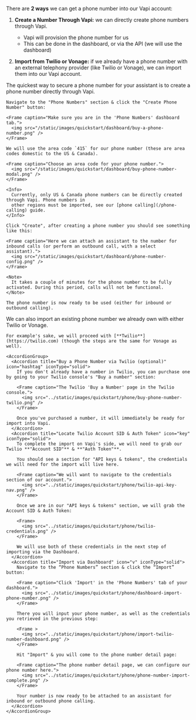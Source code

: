 There are **2 ways** we can get a phone number into our Vapi account:

1. **Create a Number Through Vapi:** we can directly create phone numbers through Vapi.

   - Vapi will provision the phone number for us
   - This can be done in the dashboard, or via the API (we will use the dashboard)

2. **Import from Twilio or Vonage:** if we already have a phone number with an external telephony provider (like Twilio or Vonage), we can import them into our Vapi account.

<AccordionGroup>
  <Accordion title="Provision via Vapi (faster)" icon="v" iconType="solid">
    The quickest way to secure a phone number for your assistant is to create a phone number directly through Vapi.

    Navigate to the "Phone Numbers" section & click the "Create Phone Number" button:

    <Frame caption="Make sure you are in the 'Phone Numbers' dashboard tab.">
      <img src="/static/images/quickstart/dashboard/buy-a-phone-number.png" />
    </Frame>

    We will use the area code `415` for our phone number (these are area codes domestic to the US & Canada).

    <Frame caption="Choose an area code for your phone number.">
      <img src="/static/images/quickstart/dashboard/buy-phone-number-modal.png" />
    </Frame>

    <Info>
      Currently, only US & Canada phone numbers can be directly created through Vapi. Phone numbers in
      other regions must be imported, see our [phone calling](/phone-calling) guide.
    </Info>

    Click "Create", after creating a phone number you should see something like this:

    <Frame caption="Here we can attach an assistant to the number for inbound calls (or perform an outbound call, with a select assistant).">
      <img src="/static/images/quickstart/dashboard/phone-number-config.png" />
    </Frame>

    <Note>
      It takes a couple of minutes for the phone number to be fully activated. During this period, calls will not be functional.
    </Note>

    The phone number is now ready to be used (either for inbound or outbound calling).
  </Accordion>
  <Accordion title="Import from Twilio or Vonage" icon="hashtag" iconType="regular">
    We can also import an existing phone number we already own with either Twilio or Vonage.

    For example's sake, we will proceed with [**Twilio**](https://twilio.com) (though the steps are the same for Vonage as
    well).

    <AccordionGroup>
      <Accordion title="Buy a Phone Number via Twilio (optional)" icon="hashtag" iconType="solid">
        If you don't already have a number in Twilio, you can purchase one by going to your Twilio console's "Buy a number" section:

        <Frame caption="The Twilio 'Buy a Number' page in the Twilio console.">
          <img src="../static/images/quickstart/phone/buy-phone-number-twilio.png" />
        </Frame>

        Once you've purchased a number, it will immediately be ready for import into Vapi.
      </Accordion>
      <Accordion title="Locate Twilio Account SID & Auth Token" icon="key" iconType="solid">
        To complete the import on Vapi's side, we will need to grab our Twilio **"Account SID"** & **"Auth Token"**.

        You should see a section for "API keys & tokens", the credentials we will need for the import will live here.

        <Frame caption="We will want to navigate to the credentials section of our account.">
          <img src="../static/images/quickstart/phone/twilio-api-key-nav.png" />
        </Frame>

        Once we are in our "API keys & tokens" section, we will grab the Account SID & Auth Token:

        <Frame>
          <img src="../static/images/quickstart/phone/twilio-credentials.png" />
        </Frame>

        We will use both of these credentials in the next step of importing via the Dashboard.
      </Accordion>
      <Accordion title="Import via Dashboard" icon="v" iconType="solid">
        Navigate to the “Phone Numbers” section & click the “Import” button:

        <Frame caption="Click 'Import' in the 'Phone Numbers' tab of your dashboard.">
          <img src="../static/images/quickstart/phone/dashboard-import-phone-number.png" />
        </Frame>

        There you will input your phone number, as well as the credentials you retrieved in the previous step:

        <Frame >
          <img src="../static/images/quickstart/phone/import-twilio-number-dashboard.png" />
        </Frame>

        Hit "Import" & you will come to the phone number detail page:

        <Frame caption="The phone number detail page, we can configure our phone number here.">
          <img src="../static/images/quickstart/phone/phone-number-import-complete.png" />
        </Frame>

        Your number is now ready to be attached to an assistant for inbound or outbound phone calling.
      </Accordion>
    </AccordionGroup>

  </Accordion>
</AccordionGroup>
